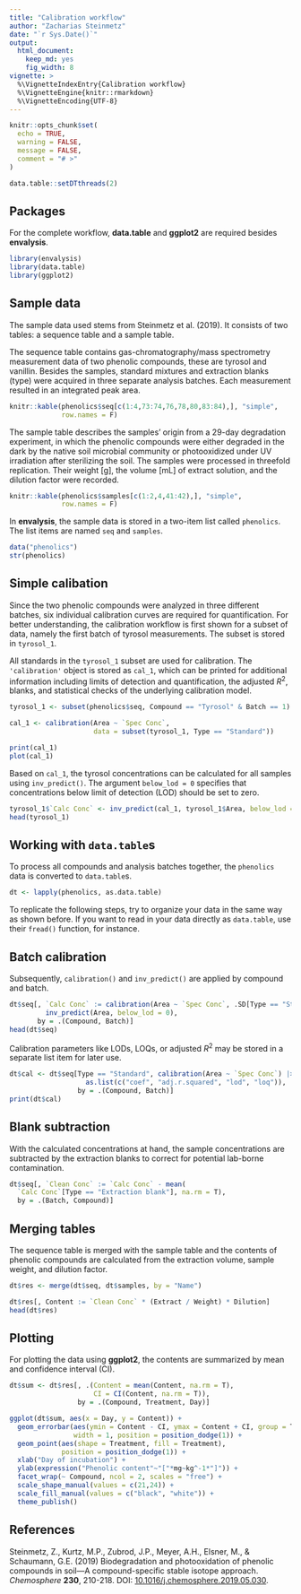 ```yaml
---
title: "Calibration workflow"
author: "Zacharias Steinmetz"
date: "`r Sys.Date()`"
output:
  html_document:
    keep_md: yes
    fig_width: 8
vignette: >
  %\VignetteIndexEntry{Calibration workflow}
  %\VignetteEngine{knitr::rmarkdown}
  %\VignetteEncoding{UTF-8}
---
```


```r
knitr::opts_chunk$set(
  echo = TRUE,
  warning = FALSE, 
  message = FALSE,
  comment = "# >"
)

data.table::setDTthreads(2)
```

## Packages

For the complete workflow, **data.table** and **ggplot2** are required besides
**envalysis**.

```r
library(envalysis)
library(data.table)
library(ggplot2)
```

## Sample data

The sample data used stems from Steinmetz et al. (2019). It consists of two
tables: a sequence table and a sample table.

The sequence table contains gas-chromatography/mass spectrometry measurement
data of two phenolic compounds, these are tyrosol and vanillin. Besides the
samples, standard mixtures and extraction blanks (type) were acquired in three
separate analysis batches. Each measurement resulted in an integrated peak area.

```r
knitr::kable(phenolics$seq[c(1:4,73:74,76,78,80,83:84),], "simple",
             row.names = F)
```

The sample table describes the samples' origin from a 29-day degradation
experiment, in which the phenolic compounds were either degraded in the dark by
the native soil microbial community or photooxidized under UV irradiation after
sterilizing the soil. The samples were processed in threefold replication. Their
weight [g], the volume [mL] of extract solution, and the dilution factor were
recorded.

```r
knitr::kable(phenolics$samples[c(1:2,4,41:42),], "simple",
             row.names = F)
```

In **envalysis**, the sample data is stored in a two-item list called
`phenolics`. The list items are named `seq` and `samples`.

```r
data("phenolics")
str(phenolics)
```

## Simple calibation

Since the two phenolic compounds were analyzed in three different batches, six
individual calibration curves are required for quantification. For better
understanding, the calibration workflow is first shown for a subset of data,
namely the first batch of tyrosol measurements. The subset is stored in
`tyrosol_1`.

All standards in the `tyrosol_1` subset are used for calibration. The
`'calibration'` object is stored as `cal_1`, which can be printed for additional
information including limits of detection and quantification, the adjusted
*R*^2^, blanks, and statistical checks of the underlying calibration model.

```r
tyrosol_1 <- subset(phenolics$seq, Compound == "Tyrosol" & Batch == 1)

cal_1 <- calibration(Area ~ `Spec Conc`,
                     data = subset(tyrosol_1, Type == "Standard"))

print(cal_1)
plot(cal_1)
```

Based on `cal_1`, the tyrosol concentrations can be calculated for all samples
using `inv_predict()`. The argument `below_lod = 0` specifies that
concentrations below limit of detection (LOD) should be set to zero.

```r
tyrosol_1$`Calc Conc` <- inv_predict(cal_1, tyrosol_1$Area, below_lod = 0)
head(tyrosol_1)
```

## Working with `data.table`s

To process all compounds and analysis batches together, the `phenolics` data is
converted to `data.table`s.

```r
dt <- lapply(phenolics, as.data.table)
```

To replicate the following steps, try to organize your data in the same way as
shown before. If you want to read in your data directly as `data.table`, use
their `fread()` function, for instance.

## Batch calibration

Subsequently, `calibration()` and `inv_predict()` are applied by compound and
batch.

```r
dt$seq[, `Calc Conc` := calibration(Area ~ `Spec Conc`, .SD[Type == "Standard"]) |> 
         inv_predict(Area, below_lod = 0),
       by = .(Compound, Batch)]
head(dt$seq)
```

Calibration parameters like LODs, LOQs, or adjusted *R*^2^ may be stored in a
separate list item for later use.

```r
dt$cal <- dt$seq[Type == "Standard", calibration(Area ~ `Spec Conc`) |> 
                   as.list(c("coef", "adj.r.squared", "lod", "loq")),
                 by = .(Compound, Batch)]
print(dt$cal)
```

## Blank subtraction

With the calculated concentrations at hand, the sample concentrations are
subtracted by the extraction blanks to correct for potential lab-borne
contamination.

```r
dt$seq[, `Clean Conc` := `Calc Conc` - mean(
  `Calc Conc`[Type == "Extraction blank"], na.rm = T),
  by = .(Batch, Compound)]
```

## Merging tables

The sequence table is merged with the sample table and the contents of
phenolic compounds are calculated from the extraction volume, sample weight, and
dilution factor.

```r
dt$res <- merge(dt$seq, dt$samples, by = "Name")

dt$res[, Content := `Clean Conc` * (Extract / Weight) * Dilution]
head(dt$res)
```

## Plotting

For plotting the data using **ggplot2**, the contents are summarized by mean and
confidence interval (CI).

```r
dt$sum <- dt$res[, .(Content = mean(Content, na.rm = T),
                     CI = CI(Content, na.rm = T)),
                 by = .(Compound, Treatment, Day)]

ggplot(dt$sum, aes(x = Day, y = Content)) +
  geom_errorbar(aes(ymin = Content - CI, ymax = Content + CI, group = Treatment),
                width = 1, position = position_dodge(1)) +
  geom_point(aes(shape = Treatment, fill = Treatment),
             position = position_dodge(1)) +
  xlab("Day of incubation") +
  ylab(expression("Phenolic content"~"["*mg~kg^-1*"]")) +
  facet_wrap(~ Compound, ncol = 2, scales = "free") +
  scale_shape_manual(values = c(21,24)) +
  scale_fill_manual(values = c("black", "white")) +
  theme_publish()
```

## References

Steinmetz, Z., Kurtz, M.P., Zubrod, J.P., Meyer, A.H., Elsner, M., & Schaumann,
G.E. (2019) Biodegradation and photooxidation of phenolic compounds in soil—A
compound-specific stable isotope approach.
*Chemosphere* **230**, 210-218. DOI: [10.1016/j.chemosphere.2019.05.030](https://doi.org/10.1016/j.chemosphere.2019.05.030).

